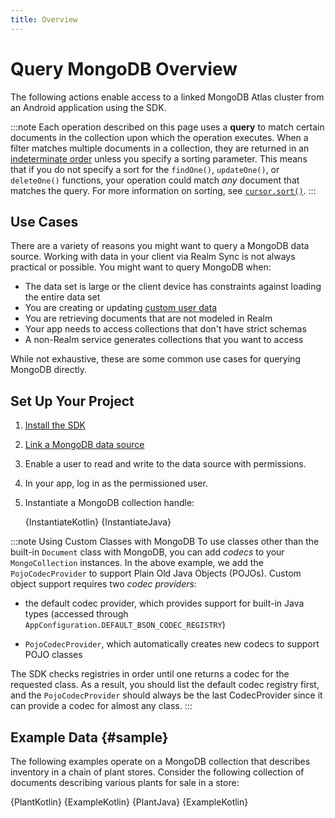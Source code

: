 ```yaml
---
title: Overview
---
```


# Query MongoDB Overview

The following actions enable access to a linked MongoDB Atlas cluster
from an Android application using the SDK.

:::note
Each operation described on this page uses a **query** to
match certain documents in the collection upon which the operation
executes. When a filter matches multiple documents in a collection,
they are returned in an [indeterminate order](https://docs.mongodb.com/manual/reference/method/cursor.sort/#return-in-natural-order)
unless you specify a sorting parameter. This means that if you do not specify
a sort for the `findOne()`, `updateOne()`, or `deleteOne()`
functions, your operation could match *any* document that matches the
query. For more information on sorting, see
[`cursor.sort()`](https://docs.mongodb.com/manual/reference/method/cursor.sort/).
:::

## Use Cases

There are a variety of reasons you might want to query a MongoDB data source. 
Working with data in your client via Realm Sync is not always practical or 
possible. You might want to query MongoDB when:

- The data set is large or the client device has constraints against loading 
  the entire data set
- You are creating or updating [custom user data](/sdk/java/app-services/users/custom-user-data)
- You are retrieving documents that are not modeled in Realm
- Your app needs to access collections that don't have strict schemas
- A non-Realm service generates collections that you want to access

While not exhaustive, these are some common use cases for querying MongoDB 
directly.

## Set Up Your Project

1. [Install the SDK](/sdk/java/install)
1. [Link a MongoDB data source](https://docs.mongodb.com/realm/mongodb/link-a-data-source/)
1. Enable a user to read and write to the data source with permissions.
1. In your app, log in as the permissioned user.
1. Instantiate a MongoDB collection handle:

   <Tabs groupId="java-sdk-languages">
       <TabItem value="kotlin" label="Kotlin">
           <CodeBlock language="kotlin">{InstantiateKotlin}</CodeBlock>
       </TabItem>
       <TabItem value="java" label="Java">
           <CodeBlock language="java">{InstantiateJava}</CodeBlock>
       </TabItem>
   </Tabs>

:::note Using Custom Classes with MongoDB
To use classes other than the built-in `Document` class with
MongoDB, you can add *codecs* to your `MongoCollection` instances.
In the above example, we add the `PojoCodecProvider` to support
Plain Old Java Objects (POJOs). Custom object support requires two
*codec providers*:

- the default codec provider, which provides support for built-in
  Java types (accessed through `AppConfiguration.DEFAULT_BSON_CODEC_REGISTRY`)

- `PojoCodecProvider`, which automatically creates new codecs to
  support POJO classes

The SDK checks registries in order until one returns a codec for
the requested class. As a result, you should list the default codec
registry first, and the `PojoCodecProvider` should always be the
last CodecProvider since it can provide a codec for almost any
class.
:::


## Example Data {#sample}

The following examples operate on a MongoDB collection that describes
inventory in a chain of plant stores. Consider the following collection
of documents describing various plants for sale in a store:

<Tabs groupId="java-sdk-languages">
    <TabItem value="kotlin" label="Kotlin">
        <CodeBlock title="Plant.kt" language="kotlin">{PlantKotlin}</CodeBlock>
        <CodeBlock title="Plant.kt" language="kotlin">{ExampleKotlin}</CodeBlock>
    </TabItem>
    <TabItem value="java" label="Java">
        <CodeBlock title="Plant.java" language="java">{PlantJava}</CodeBlock>
        <CodeBlock title="Plant.kt" language="kotlin">{ExampleKotlin}</CodeBlock>
    </TabItem>
</Tabs>
